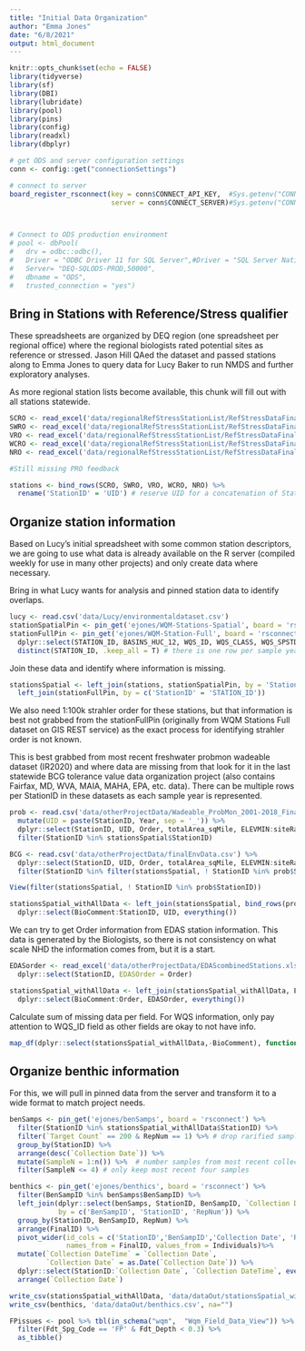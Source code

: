```yaml
---
title: "Initial Data Organization"
author: "Emma Jones"
date: "6/8/2021"
output: html_document
---
```


```r
knitr::opts_chunk$set(echo = FALSE)
library(tidyverse)
library(sf)
library(DBI)
library(lubridate)
library(pool)
library(pins)
library(config)
library(readxl)
library(dbplyr)

# get ODS and server configuration settings
conn <- config::get("connectionSettings")

# connect to server
board_register_rsconnect(key = conn$CONNECT_API_KEY,  #Sys.getenv("CONNECT_API_KEY"),
                         server = conn$CONNECT_SERVER)#Sys.getenv("CONNECT_SERVER"))



# Connect to ODS production environment
# pool <- dbPool(
#   drv = odbc::odbc(),
#   Driver = "ODBC Driver 11 for SQL Server",#Driver = "SQL Server Native Client 11.0",
#   Server= "DEQ-SQLODS-PROD,50000",
#   dbname = "ODS",
#   trusted_connection = "yes")

```

## Bring in Stations with Reference/Stress qualifier

These spreadsheets are organized by DEQ region (one spreadsheet per regional office) where the regional biologists rated potential sites as reference or stressed. Jason Hill QAed the dataset and passed stations along to Emma Jones to query data for Lucy Baker to run NMDS and further exploratory analyses.

As more regional station lists become available, this chunk will fill out with all stations statewide.

```r
SCRO <- read_excel('data/regionalRefStressStationList/RefStressDataFinal_SCRO.xlsx', sheet = 'JRH_Final_SCRO')
SWRO <- read_excel('data/regionalRefStressStationList/RefStressDataFinal_SWRO.xlsx', sheet = 'JRH_Final_SWRO')
VRO <- read_excel('data/regionalRefStressStationList/RefStressDataFinal_VRO.xlsx', sheet = 'JRH_Final_VRO')
WCRO <- read_excel('data/regionalRefStressStationList/RefStressDataFinal_WCRO.xlsx', sheet = 'JRH_Final_WCRO')
NRO <- read_excel('data/regionalRefStressStationList/RefStressDataFinal_NRO.xlsx', sheet = 'JRH_Final_NRO')

#Still missing PRO feedback

stations <- bind_rows(SCRO, SWRO, VRO, WCRO, NRO) %>% 
  rename('StationID' = 'UID') # reserve UID for a concatenation of StationID and sample date
```


## Organize station information

Based on Lucy's initial spreadsheet with some common station descriptors, we are going to use what data is already available on the R server (compiled weekly for use in many other projects) and only create data where necessary.

Bring in what Lucy wants for analysis and pinned station data to identify overlaps.

```r
lucy <- read.csv('data/Lucy/environmentaldataset.csv')
stationSpatialPin <- pin_get('ejones/WQM-Stations-Spatial', board = 'rsconnect')
stationFullPin <- pin_get('ejones/WQM-Station-Full', board = 'rsconnect') %>% 
  dplyr::select(STATION_ID, BASINS_HUC_12, WQS_ID, WQS_CLASS, WQS_SPSTDS, WQS_PWS, WQS_TROUT, WQS_TIER_III) %>% 
  distinct(STATION_ID, .keep_all = T) # there is one row per sample year in this dataset, so clean it up first
```

Join these data and identify where information is missing.

```r
stationsSpatial <- left_join(stations, stationSpatialPin, by = 'StationID') %>% 
  left_join(stationFullPin, by = c('StationID' = 'STATION_ID'))
```

We also need 1:100k strahler order for these stations, but that information is best not grabbed from the stationFullPin (originally from WQM Stations Full dataset on GIS REST service) as the exact process for identifying strahler order is not known.

This is best grabbed from most recent freshwater probmon wadeable dataset (IR2020) and where data are missing from that look for it in the last statewide BCG tolerance value data organization project (also contains Fairfax, MD, WVA, MAIA, MAHA, EPA, etc. data). There can be multiple rows per StationID in these datasets as each sample year is represented.

```r
prob <- read.csv('data/otherProjectData/Wadeable_ProbMon_2001-2018_Final_Final.csv') %>% 
  mutate(UID = paste(StationID, Year, sep = '_')) %>% 
  dplyr::select(StationID, UID, Order, totalArea_sqMile, ELEVMIN:siteRain_inyr) %>% 
  filter(StationID %in% stationsSpatial$StationID) 

BCG <- read.csv('data/otherProjectData/finalEnvData.csv') %>% 
  dplyr::select(StationID, UID, Order, totalArea_sqMile, ELEVMIN:siteRain_inyr) %>% 
  filter(StationID %in% filter(stationsSpatial, ! StationID %in% prob$StationID)$StationID)

View(filter(stationsSpatial, ! StationID %in% prob$StationID))

stationsSpatial_withAllData <- left_join(stationsSpatial, bind_rows(prob, BCG), by = 'StationID') %>% 
  dplyr::select(BioComment:StationID, UID, everything())
```

We can try to get Order information from EDAS station information. This data is generated by the Biologists, so there is not consistency on what scale NHD the information comes from, but it is a start.

```r
EDASorder <- read_excel('data/otherProjectData/EDAScombinedStations.xlsx') %>% 
  dplyr::select(StationID, EDASOrder = Order)

stationsSpatial_withAllData <- left_join(stationsSpatial_withAllData, EDASorder, by = 'StationID') %>% 
  dplyr::select(BioComment:Order, EDASOrder, everything())
```



Calculate sum of missing data per field. For WQS information, only pay attention to WQS_ID field as other fields are okay to not have info.
```r
map_df(dplyr::select(stationsSpatial_withAllData,-BioComment), function(x) sum(is.na(x)))
```



## Organize benthic information

For this, we will pull in pinned data from the server and transform it to a wide format to match project needs.

```r
benSamps <- pin_get('ejones/benSamps', board = 'rsconnect') %>% 
  filter(StationID %in% stationsSpatial_withAllData$StationID) %>% 
  filter(`Target Count` == 200 & RepNum == 1) %>% # drop rarified samples and only rep 1's for now
  group_by(StationID) %>% 
  arrange(desc(`Collection Date`)) %>% 
  mutate(SampleN = 1:n()) %>%  # number samples from most recent collection
  filter(SampleN <= 4) # only keep most recent four samples

benthics <- pin_get('ejones/benthics', board = 'rsconnect') %>% 
  filter(BenSampID %in% benSamps$BenSampID) %>% 
  left_join(dplyr::select(benSamps, StationID, BenSampID, `Collection Date`, RepNum),
            by = c('BenSampID', 'StationID', 'RepNum')) %>% 
  group_by(StationID, BenSampID, RepNum) %>% 
  arrange(FinalID) %>%
  pivot_wider(id_cols = c('StationID','BenSampID','Collection Date', 'RepNum'), 
              names_from = FinalID, values_from = Individuals)%>%
  mutate(`Collection DateTime` = `Collection Date`,
         `Collection Date` = as.Date(`Collection Date`)) %>% 
  dplyr::select(StationID:`Collection Date`, `Collection DateTime`, everything()) %>% 
  arrange(`Collection Date`) 

```







```r
write_csv(stationsSpatial_withAllData, 'data/dataOut/stationsSpatial_withAllData.csv', na="")
write_csv(benthics, 'data/dataOut/benthics.csv', na="")

```



```r

FPissues <- pool %>% tbl(in_schema("wqm",  "Wqm_Field_Data_View")) %>%
  filter(Fdt_Spg_Code == 'FP' & Fdt_Depth < 0.3) %>% 
  as_tibble() 
```

